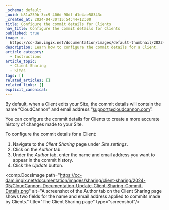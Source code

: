 ```yaml
---
_schema: default
_uuid: b81a259b-3cc9-406d-98df-d1e4ae58343c
_created_at: 2024-04-30T15:54:44+12:00
title: Configure the commit details for Clients
nav_title: Configure the commit details for Clients
published: true
image: >-
  https://cc-dam.imgix.net/documentation/images/default-thumbnail/2023-Q4/CloudCannon-Documentation-Thumbnail.png
description: Learn how to configure the commit details for a Client.
article_category:
  - Instructions
article_topic:
  - Client Sharing
  - Sites
tags: []
related_articles: []
related_links: []
explicit_canonical:
---
```

By default, when a Client edits your Site, the commit details will contain the name “CloudCannon” and email address “support@cloudcannon.com”.

You can configure the commit details for Clients to create a more accurate history of changes made to your Site.

To configure the commit details for a Client:

1. Navigate to the *Client Sharing* page under *Site settings*.
2. Click on the *Author* tab.
3. Under the *Author* tab, enter the name and email address you want to appear in the commit history.
4. Click the *Update* button.

<comp.DocsImage path="https://cc-dam.imgix.net/documentation/images/sharing/client-sharing/2024-05/CloudCannon-Documentation-Update-Client-Sharing-Commit-Details.png" alt="A screenshot of the Author tab on the Client Sharing page shows two fields for the name and email address applied to commits made by Clients." title="The Client Sharing page" type="screenshot"/>
